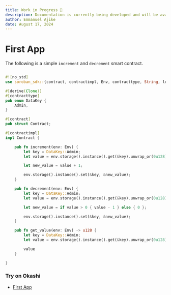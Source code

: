 ```yaml
---
title: Work in Progress 🚧
description: Documentation is currently being developed and will be available soon.
author: Emmanuel Ajike
date: August 17, 2024
---
```


# First App

The following is a simple `increment` and `decrement` smart contract.

```rust copy

#![no_std]
use soroban_sdk::{contract, contractimpl, Env, contracttype, String, log};

#[derive(Clone)]
#[contracttype]
pub enum DataKey {
    Admin,
}

#[contract]
pub struct Contract;

#[contractimpl]
impl Contract {

    pub fn increment(env: Env) {
        let key = DataKey::Admin;
        let value = env.storage().instance().get(&key).unwrap_or(0u128);

        let new_value = value + 1;

        env.storage().instance().set(&key, &new_value);
    }

    pub fn decrement(env: Env) {
        let key = DataKey::Admin;
        let value = env.storage().instance().get(&key).unwrap_or(0u128);

        let new_value = if value > 0 { value - 1 } else { 0 };

        env.storage().instance().set(&key, &new_value);
    }

    pub fn get_value(env: Env) -> u128 {
        let key = DataKey::Admin;
        let value = env.storage().instance().get(&key).unwrap_or(0u128);

        value
    }

}

```

### Try on Okashi

- [First App](https://okashi.dev/playground/acslatycqivceoygbkzbvqjlodaw)
